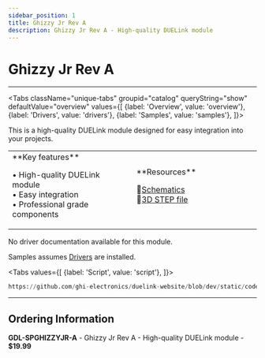 ```yaml
---
sidebar_position: 1
title: Ghizzy Jr Rev A
description: Ghizzy Jr Rev A - High-quality DUELink module
---
```



# Ghizzy Jr Rev A

<ProductImageSelector 
  partNumber="spghizzyjr-a"
  productName="Ghizzy Jr Rev A"
/>

---

<Tabs className="unique-tabs" groupid="catalog" queryString="show" defaultValue="overview"
  values={[
    {label: 'Overview', value: 'overview'},
    {label: 'Drivers', value: 'drivers'},
    {label: 'Samples', value: 'samples'},
  ]}>

<TabItem value="overview">

This is a high-quality DUELink module designed for easy integration into your projects.

<table><td width='50%'>
**Key features**

• High-quality DUELink module<br/>
• Easy integration<br/>
• Professional grade components<br/>

</td><td width='50%'>
**Resources**
 
📄[Schematics](/sch/spghizzyjr-a.pdf)<br/>
🔩[3D STEP file](/3d/spghizzyjr-a.step)<br/>

</td></table>

</TabItem>

<TabItem value="drivers">

No driver documentation available for this module.

</TabItem>

<TabItem value="samples">

Samples assumes [Drivers](../../engine/drivers) are installed.

<Tabs
  values={[
    {label: 'Script', value: 'script'},
  ]}>

<TabItem value="script">

```py reference title="Script Sample"
https://github.com/ghi-electronics/duelink-website/blob/dev/static/code/samples/script/special/ghizzy.txt
```
</TabItem>

</Tabs>

</TabItem>

</Tabs>

---

## Ordering Information

**GDL-SPGHIZZYJR-A** - Ghizzy Jr Rev A - High-quality DUELink module - **$19.99**
